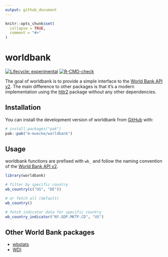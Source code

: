 ```yaml
---
output: github_document
---
```


<!-- README.md is generated from README.Rmd. Please edit that file -->

```r
knitr::opts_chunk$set(
  collapse = TRUE,
  comment = "#>"
)
```

# worldbank

<!-- badges: start -->
[![Lifecycle: experimental](https://img.shields.io/badge/lifecycle-experimental-orange.svg)](https://lifecycle.r-lib.org/articles/stages.html#experimental)
[![R-CMD-check](https://github.com/m-muecke/worldbank/actions/workflows/R-CMD-check.yaml/badge.svg)](https://github.com/m-muecke/worldbank/actions/workflows/R-CMD-check.yaml)
<!-- badges: end -->

The goal of worldbank is to provide a simple interface to the [World Bank API v2](https://datahelpdesk.worldbank.org/knowledgebase/articles/889392-about-the-indicators-api-documentation).
The main difference to other packages is that it's a modern implementation using the [httr2](https://httr2.r-lib.org) package without any other
dependencies.

## Installation
You can install the development version of worldbank from [GitHub](https://github.com/) with:

```r
# install.packages("pak")
pak::pak("m-muecke/worldbank")
```

## Usage

worldbank functions are prefixed with `wb_` and follow the naming convention of the [World Bank API v2](https://datahelpdesk.worldbank.org/knowledgebase/articles/889392-about-the-indicators-api-documentation).

```r
library(worldbank)

# filter by specific country
wb_country(c("US", "DE"))

# or fetch all (default)
wb_country()

# fetch indicator data for specific country
wb_country_indicator("NY.GDP.MKTP.CD", "US")
```

## Other World Bank packages
* [wbstats](https://github.com/gshs-ornl/wbstats)
* [WDI](https://github.com/vincentarelbundock/WDI)
